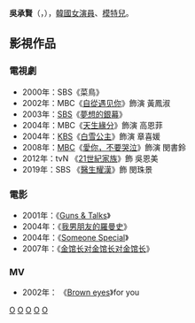 {{Unreferenced|time=2017-09-14T10:49:55+00:00}}
{{藝人
|姓名 = 吳承賢
|類型 = 女演員
|圖片 =  Oh Seung-hyeon from acrofan.jpg
|圖片尺寸 =  
|圖片簡介 = 
|本名 = 
|外文名 = 오승현
|外文 = ko
|羅馬拼音 = Oh Seung Hyeon
|英文名 = 
|暱稱 =
|其他藝名 = 
|國籍 = {{KOR}}
|出生日期 = {{birth_date_and_age|1978|3|1}}
|出生地點 = {{KOR}}[[首爾特別市|首爾特別市]]
|宗教信仰 = 
|語言 = [[韓語|韓語]]、[[英語|英語]]
|職業 = [[演員|演員]]
|教育程度 = {{link-ko|仁荷專業大學|인하공업전문대학}}航空運航學[[學士|學士]]<br />[[檀國大學|檀國大學]]戲劇電影學系
|配偶 = 
|出道作 = 《菜鳥》
|出道日期 = 2000年
|代表作 = 
|活躍年代 =
|唱片公司 = 
|經紀公司 = 
|相關團體 = 
|網站 = 
}}

'''吳承賢'''（{{lang-ko|'''오승현'''}}，{{bd|1978年|3月1日|catIdx=O吳}}），[[韓國|韓國]][[演員|女演員]]、[[模特兒|模特兒]]。

== 影視作品 ==
=== 電視劇 ===
*2000年：SBS《菜鳥》
*2002年：MBC《[[自從遇见你|自從遇见你]]》飾演 黃鳳淑
*2003年：[[SBS_(韓國)|SBS]]《[[夢想的銀幕|夢想的銀幕]]》
*2004年：MBC《[[天生緣分|天生緣分]]》飾演 高恩菲
*2004年：[[韓國放送公社|KBS]]《[[白雪公主_(電視劇)|白雪公主]]》飾演 章喜媛
*2008年：[[韓國文化廣播公司|MBC]]《[[愛你，不要哭泣|愛你，不要哭泣]]》飾演 閔書鈴
*2012年：tvN 《[[21世紀家族|21世紀家族]]》飾 吳恩美
*2019年：SBS 《[[醫生耀漢|醫生耀漢]]》飾 閔珠景

=== 電影 ===
*2001年：《[[Guns_&_Talks|Guns & Talks]]》
*2004年：《[[我男朋友的羅曼史|我男朋友的羅曼史]]》
*2004年：《[[Someone_Special|Someone Special]]》
*2007年：《[[金馆长对金馆长对金馆长|金馆长对金馆长对金馆长]]》

=== MV ===
*2002年： 《[[Brown_eyes|Brown eyes]]》for you

[[Category:韓國電視女演員|O]]
[[Category:韓國電影女演員|O]]
[[Category:韓國女性模特兒|O]]
[[Category:檀國大學校友|O]]
[[Category:吳姓|O]]